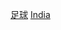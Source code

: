 {{Commons cat|Association football in India}}

[[Category:依體育運動劃分的印度體育‎|足球]]
[[Category:亚洲各国足球|India]]
